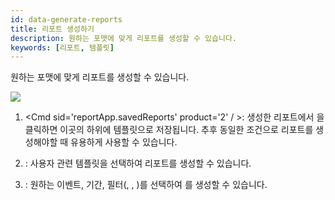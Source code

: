 ```yaml
---
id: data-generate-reports
title: 리포트 생성하기
description: 원하는 포맷에 맞게 리포트를 생성할 수 있습니다.
keywords: [리포트, 템플릿]
---
```


원하는 포맷에 맞게 리포트를 생성할 수 있습니다.

<Image src='/img/biostarx-data.png' className='none' />

<Calloutlists>

1. <Cmd sid='reportApp.savedReports' product='2' / >: 생성한 리포트에서 <Cmd sid='reportApp.saveReport' product='2' />을 클릭하면 이곳의 하위에 템플릿으로 저장됩니다. 추후 동일한 조건으로 리포트를 생성해야할 때 유용하게 사용할 수 있습니다.

1. <Cmd sid='reportApp.user' product='2' />: 사용자 관련 템플릿을 선택하여 리포트를 생성할 수 있습니다.

1. <Cmd sid='reportApp.event' product='2' />: 원하는 이벤트, 기간, 필터(<Cmd sid='reportApp.user' product='2' />, <Cmd sid='reportApp.doors' product='2' />, <Cmd sid='reportApp.device' product='2' />)를 선택하여 <Cmd sid='reportApp.customReport' product='2' />를 생성할 수 있습니다.

</Calloutlists>